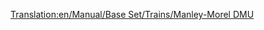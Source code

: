 [[Translation:en/Manual/Base Set/Trains/Manley-Morel DMU]]
{{ru/Manual/Base Set/Trains/Поезда|Image=[[File:en/Manual/Base Set/Trains/Manleymoreldmu.png]]
|Name=Manley-Morel DMU
|Cost=£ 12890 (644500 р.)
|Speed=112 км/ч (70 миль/ч)
|Weight=32 т
|Power=600 л.с. (447 кВт)
|Annual=£ 1278 (63900 р.)
|Designed=1957
|Lifespan=12
|Capacity=76 пасс.
|Description=Manley-Morel DMU - это дизель-поезд, по умолчанию имеющий 2 секции, и предназначенный для перевозки пассажиров.

Эти поезда подходят только как лёгкий пассажирский транспорт, так как им не хватает мощности для перевозки грузов или большого количества пассажирских вагонов. Вы можете добавлять дополнительные секции для увеличения мощности и вместимости (в стиле реальных дизель-поездов), но остаётся ограничение скорости 112 км/ч (70 миль/ч), так что возможно лучше ждать до 1977 года и использовать [[ru/Manual/Base Set/Trains/SH '125'|SH "125"]].

Внимание, когда в одной сети движутся поезда с разными скоростями, более быстрые будут тащиться за дизель-поездами, и скорость всей сети будет замедленной. Вы должны будете или апгрейдить все поезда сразу, или держать дизель-поезда в отдельной подсети, или строить [[en/Community/Double-Tracks|места для обгона]].

Этот поезд устаревает после появления в 1984 году [[ru/Manual/Base Set/Trains/Dash|"Dash"]], который на 5 миль/ч быстрее и на 100 л.с. мощнее - кажется, что немного, но вы удивитесь, насколько быстрее они трогаются с места.

|Real-life=Это игровая версия дизель-поезда [http://en.wikipedia.org/wiki/British_Rail_Class_101 Metro-Cammell Class 101 DMU], который был представлен как часть плана модернизации британских железных дорог 1956-го года, и был спроектирован для замены паровозов на местных линиях и полуэкспрессах. Это представитель общего стиля дизель-поездов, представленных в поздних 1950-х и ранних 1960-х. Удивительно, но несмотря на срок эксплуатации 12 лет в TTD, эти машины всё ещё можно увидеть в сельской местности и в 2003 году! Они всё ещё действуют на сохранившихся ж/д линиях.
}}